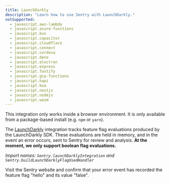 ```yaml
---
title: LaunchDarkly
description: "Learn how to use Sentry with LaunchDarkly."
notSupported:
  - javascript.aws-lambda
  - javascript.azure-functions
  - javascript.bun
  - javascript.capacitor
  - javascript.cloudflare
  - javascript.connect
  - javascript.cordova
  - javascript.deno
  - javascript.electron
  - javascript.express
  - javascript.fastify
  - javascript.gcp-functions
  - javascript.hapi
  - javascript.koa
  - javascript.nestjs
  - javascript.nodejs
  - javascript.wasm
---
```


<PlatformContent includePath="feature-flags/prerelease-alert" />

<Alert level="info">

This integration only works inside a browser environment. It is only available from a package-based install (e.g. `npm` or `yarn`).

</Alert>

The [LaunchDarkly](https://launchdarkly.com/) integration tracks feature flag evaluations produced by the LaunchDarkly SDK. These evaluations are held in memory, and in the event an error occurs, sent to Sentry for review and analysis. **At the moment, we only support boolean flag evaluations.**

_Import names: `Sentry.launchDarklyIntegration` and `Sentry.buildLaunchDarklyFlagUsedHandler`_

<PlatformContent includePath="/configuration/launchdarkly" />

Visit the Sentry website and confirm that your error event has recorded the feature flag "hello" and its value "false".

<PlatformContent includePath="feature-flags/next-steps" />
